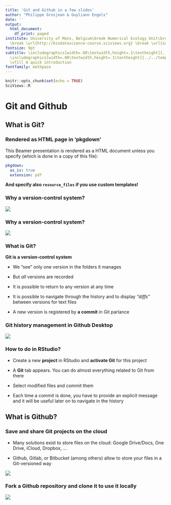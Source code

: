 ```yaml
---
title: 'Git and Github in a few slides'
author: "Philippe Grosjean & Guyliann Engels"
date: ''
output:
  html_document:
    df_print: paged
institute: University of Mons, Belgium\break Numerical Ecology Unit\break \includegraphics[width=.08\textwidth,height=.1\textheight]{../../template/EcoNum-logo.pdf}
  \break \url{http://biodatascience-course.sciviews.org} \break \url{sdd@sciviews.org}
fontsize: 9pt
subtitle: \includegraphics[width=.08\textwidth,height=.1\textheight]{../../template/biodatascience.png}
  \includegraphics[width=.08\textwidth,height=.1\textheight]{../../template/SciViews-logo.pdf}
  \vfill A quick introduction
fontfamily: mathpazo
---
```


```r
knitr::opts_chunk$set(echo = TRUE)
SciViews::R
```

# Git and Github

## What is Git?

### Rendered as HTML page in 'pkgdown'

This Beamer presentation is rendered as a HTML document unless you specify (which is done in a copy of this file):

```yaml
pkgdown:
  as_is: true
  extension: pdf
```

**And specify also `resource_files` if you use custom templates!**

### Why a version-control system?

\centering

![](../figures/endless-cycle.jpg)

### Why a version-control system?

\centering

![](../figures/final-revisions.png)

### What is Git?

**Git is a version-control system**

- We "see" only one version in the folders it manages

- But *all* versions are recorded

- It is possible to return to any version at any time

- It is possible to navigate through the history and to display *"diffs"* between versions for text files

- A new version is registered by **a commit** in Git parlance

### Git history management in Github Desktop

![](../figures/git-history.png)

### How to do in RStudio?

- Create a new **project** in RStudio and **activate Git** for this project

- A **Git** tab appears. You can do almost everything related to Git from there

- Select modified files and commit them

- Each time a commit is done, you have to provide an explicit message and it will be useful later on to navigate in the history

## What is Github?

### Save and share Git projects on the cloud

\columnsbegin
\columnsmall

- Many solutions exist to store files on the cloud: Google Drive/Docs, One Drive, iCloud, Dropbox, ...

- Github, Gitlab, or Bitbucket (among others) allow to store your files in a Git-versioned way

\columnlarge

![](../figures/github-example.png)

\columnsend

### Fork a Github repository and clone it to use it locally

\centering

![](../figures/git_flow.png)
